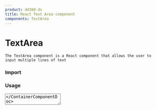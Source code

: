 ```yaml
---
product: dd360-ds
title: React Text Area component
components: TextArea
---
```


# TextArea

    The TextArea component is a React component that allows the user to input multiple lines of text

### Import

<WindowEditor codeString="import { TextArea } from 'dd360-ds'" />
<WindowEditor codeString="import TextArea from 'dd360-ds/TextArea'" />

### Usage

<ContainerComponentDoc className="gap-y-2">
    <TextArea />
</ContainerComponentDoc>

<WindowEditor codeString="import { TextArea } from 'dd360-ds'

<TextArea />" />

#### Variants

You can use the following variants: "default", "active", "success", "warning", "error" and "disabled". By default "active" is used.

<ContainerComponentDoc className="gap-y-2">
    <Text>Default</Text>
    <TextArea className="mb-2" variant="default" />
    <Text>Active</Text>
    <TextArea className="mb-2" variant="active" />
    <Text>Success</Text>
    <TextArea className="mb-2" variant="success" />
    <Text>Warning</Text>
    <TextArea className="mb-2" variant="warning" />
    <Text>Error</Text>
    <TextArea className="mb-2" variant="error" />
    <Text>Disabled</Text>
    <TextArea className="mb-2" variant="disabled" />
</ContainerComponentDoc>

<WindowEditor codeString="import { TextArea } from 'dd360-ds'

<TextArea variant='default' />
<TextArea variant='active' />
<TextArea variant='success' />
<TextArea variant='warning' />
<TextArea variant='error' />
<TextArea variant='disabled' />" />

#### Placeholder

Use the prop "placeholder" to indicate a help to the user about what information to enter in your TextArea component.

<ContainerComponentDoc className="gap-y-2">
    <TextArea placeholder="I'm a placeholder!" />
</ContainerComponentDoc>

<WindowEditor codeString="import { TextArea } from 'dd360-ds'

<TextArea placeholder='I am a placeholder!' />" />

#### Label

Use the prop "label" to indicate a help to the user about what information to enter in your TextArea component.

<ContainerComponentDoc className="gap-y-2">
    <TextArea label="I'm a label!" />
</ContainerComponentDoc>

<WindowEditor codeString="import { TextArea } from 'dd360-ds'

<TextArea label='I am a label!' />" />

#### TextArea With Icon

You can add an icon to the TextArea component by passing the prop startAdornment that receives a react component.

<ContainerComponentDoc className="gap-y-2">
    <TextArea endAdornment={<DynamicHeroIcon icon="AcademicCapIcon" className="text-blue-700 w-6" />} />
</ContainerComponentDoc>

<WindowEditor codeString="import { TextArea } from 'dd360-ds'

<TextArea endAdornment={<DynamicHeroIcon icon='AcademicCapIcon' className='text-blue-700 w-6' />} />" />

### API Reference

<CustomTableDocs dataTable={[
    { title: 'variant', default: 'default', types: ['active', 'disabled', 'warning', 'success', 'error', 'default'] },
    { title: 'inputBlank', default: 'false', types: ['boolean'] },
    { title: 'disabled', default: 'false', types: ['boolean'] },
    { title: 'endAdornment', default: null, types: ['ReactNode'] },
    { title: 'classNameAdornment', default: null, types: ['string'] },
    { title: 'message', default: null, types: ['string'] },
    { title: 'label', default: null, types: ['string'] },
    { title: 'placeholder', default: null, types: ['string'] },
    { title: 'paddingX', default: null, types: ['string'] },
    { title: 'paddingY', default: null, types: ['string'] },
    { title: 'rounded', default: null, types: ['string'] },
    { title: 'large', default: null, types: ['string'] },
    { title: 'role', default: null, types: ['string'] },
    { title: 'boxShadow', default: null, types: ['string'] },
    { title: 'className', default: null, types: ['string'] },
    ]}
/>
